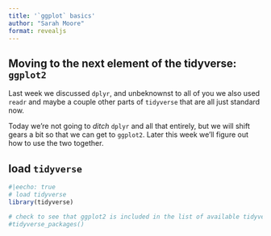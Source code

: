 ```yaml
---
title: '`ggplot` basics'
author: "Sarah Moore"
format: revealjs
---
```


## Moving to the next element of the tidyverse: `ggplot2` 
Last week we discussed `dplyr`, and unbeknownst to all of you we also used `readr` and maybe a couple other parts of `tidyverse` that are all just standard now. 

Today we're not going to *ditch* `dplyr` and all that entirely, but we will shift gears a bit so that we can get to `ggplot2`. Later this week we'll figure out how to use the two together. 

## load `tidyverse` 

```r
#|eecho: true 
# load tidyverse 
library(tidyverse)

# check to see that ggplot2 is included in the list of available tidyverse packages 
#tidyverse_packages()
```

